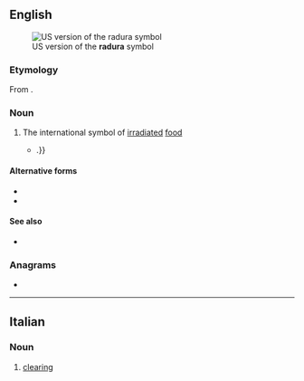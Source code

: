 ==English==
[[File:Radura.gif|thumb|US version of the '''radura''' symbol]]

===Etymology===
From {{m|en|radurization}}.

===Noun===
{{en-noun}}

# The international symbol of [[irradiate]]d [[food]]
#* {{quote-journal|date=May 2, 2007|author=David Karp|title=A Luscious Taste and Aroma From India Arrives at Last|work=New York Times|url=http://www.nytimes.com/2007/05/02/dining/02mang.html
|passage=Moreover, the Food and Drug Administration is proposing new rules that would no longer require irradiated foods to bear the international '''radura''' symbol{{...|, if they are not “materially changed” by irradiation}}.}}

====Alternative forms====
* {{l|en|Radura}}
* {{l|en|RADURA}}

====See also====
* {{pedialite}}

===Anagrams===
* {{anagrams|en|a=aadrru|Arruda}}

----

==Italian==

===Noun===
{{it-noun|f}}

# [[clearing]]
